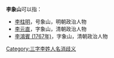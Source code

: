 '''李象山'''可以指：
* [[李柱明|李柱明]]，号象山，明朝政治人物
* [[李元直|李元直]]，字象山，清朝政治人物
* [[李鴻賓_(1767年)|李鴻賓 (1767年)]]，字象山，清朝政治人物

{{disambig}}

[[Category:三字李姓人名消歧义|Category:三字李姓人名消歧义]]